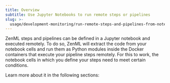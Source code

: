 ---
title: Overview
subtitle: Use Jupyter Notebooks to run remote steps or pipelines
slug: >-
  usage/development-monitoring/run-remote-steps-and-pipelines-from-notebooks/run-remote-steps-and-pipelines-from-notebooks
---


ZenML steps and pipelines can be defined in a Jupyter notebook and executed remotely. To do so, ZenML will extract the code from your notebook cells and run them as Python modules inside the Docker containers that execute your pipeline steps remotely. For this to work, the notebook cells in which you define your steps need to meet certain conditions.

Learn more about it in the following sections:

<CardGroup>
<Card title="Limitations of Notebook Steps" icon="circle-exclamation" href="limitations-of-defining-steps-in-notebook-cells.mdx" horizontal/>
<Card title="Run Single Step from Notebook" icon="play" href="run-a-single-step-from-a-notebook.mdx" horizontal/>
</CardGroup>
